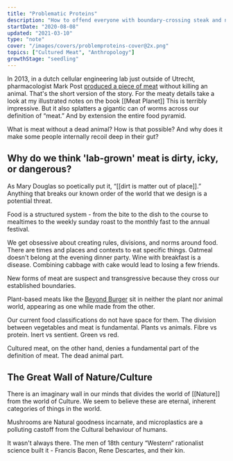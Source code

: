 ```yaml
---
title: "Problematic Proteins"
description: "How to offend everyone with boundary-crossing steak and nuggets"
startDate: "2020-08-08"
updated: "2021-03-10"
type: "note"
cover: "/images/covers/problemproteins-cover@2x.png"
topics: ["Cultured Meat", "Anthropology"]
growthStage: "seedling"
---
```



<IntroParagraph>In <YearsAgo>2013</YearsAgo>, in a dutch cellular engineering lab just outside of Utrecht, pharmacologist Mark Post [produced a piece of meat](https://www.new-harvest.org/mark_post_cultured_beef) without killing an animal. <Footnote idName={1}>That's the short version of the story. For the meaty details take a look at my illustrated notes on the book [[Meat Planet]]</Footnote> This is terribly impressive. But it also splatters a gigantic can of worms across our definition of “meat.” And by extension the entire food pyramid.</IntroParagraph>

What is meat without a dead animal? How is that possible? And why does it make some people internally recoil deep in their gut?

## Why do we think 'lab-grown' meat is dirty, icky, or dangerous?

As Mary Douglas so poetically put it, “[[dirt is matter out of place]].” Anything that breaks our known order of the world that we design is a potential threat.

Food is a structured system - from the bite to the dish to the course to mealtimes to the weekly sunday roast to the monthly fast to the annual festival.

We get obsessive about creating rules, divisions, and norms around food. There are times and places and contexts to eat specific things. Oatmeal doesn't belong at the evening dinner party. Wine with breakfast is a disease. Combining cabbage with cake would lead to losing a few friends.

New forms of meat are suspect and transgressive because they cross our established boundaries.

Plant-based meats like the [Beyond Burger](https://www.beyondmeat.com/products/the-beyond-burger/) sit in neither the plant nor animal world, appearing as one while made from the other.

Our current food classifications do not have space for them. The division between vegetables and meat is fundamental. Plants vs animals. Fibre vs protein. Inert vs sentient. Green vs red.

Cultured meat, on the other hand, denies a fundamental part of the definition of meat. The dead animal part.

## The Great Wall of Nature/Culture

There is an imaginary wall in our minds that divides the world of [[Nature]] from the world of Culture. We seem to believe these are eternal, inherent categories of things in the world.

Mushrooms are Natural goodness incarnate, and microplastics are a polluting castoff from the Cultural behaviour of humans.

It wasn't always there. The men of 18th century “Western” rationalist science built it - Francis Bacon, Rene Descartes, and their kin.

